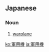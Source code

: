 ==Japanese==
{{ja-kanjitab|ぐん|よう|き|yomi=on}}

===Noun===
{{ja-noun|ぐんようき}}

# [[warplane]]

[[ko:軍用機]]
[[ja:軍用機]]